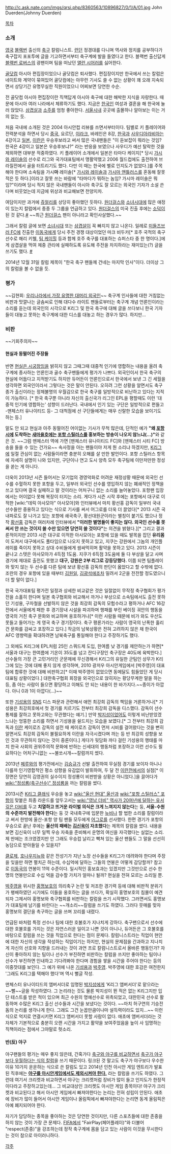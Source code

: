 http://c.ask.nate.com/imgs/qrsi.php/8360563/10896827/0/1/A/01.jpg
John Duerden(Johnny Duerden)

[[목차]]

=== 소개 ===
[[영국]] [[블랙번]] 출신의 [[축구]] 칼럼니스트. [[런던]] 정경대를 다니며 역사와 정치를 공부하다가 축구잡지 포포투에 글을 기고하면서부터 축구계에 발을 들였다고 한다. 블랙번 출신답게 [[블랙번 로버스]]의 광팬이며 팀을 떠났던 [[앨런 시어러]]를 싫어한다.  

[[골닷컴]] 아시아 편집장이었으나 골닷컴은 퇴사했다. 편집장이지만 한국에서 쓰는 칼럼은 네이트와 계약이 묶여있어 골닷컴에는 아무런 기사도 쓸 수 없는 상황이 꽤 오래 지속되면서 상당기간 유명무실한 직원이었으니 어찌보면 당연한 수순. 

전 골닷컴 아시아 편집장이란 직책답게 아시아 축구에 대한 해박한 지식을 자랑한다. 때문에 아시아 여러 나라에서 체류하기도 했다. 지금은 [[한국]]인 여성과 결혼을 해 한국에 눌러 앉았다. [[삼겹살]]과 [[소주]]를 엄청 좋아한다. [[서울]]시내 곳곳에 출몰하나 알아보는 이는 거의 없는 듯. 

처음 국내에 소개된 것은 2004 아시안컵 리뷰를 쓰면서부터이다. 팀별로 키 플레이어와 전력분석을 하면서 당시 [[중국]], 요르단, [[이라크]], 바레인은 8강, [[한국]]과 [[사우디아라비아]]는 4강이고 [[일본]], [[이란]]은 우승후보라고 써서 많은 국내팬들은 "이 듣보잡이 뭐라는 것임? 한국은 4강이고 일본은 우승후보냐?" 라는 반응을 보였으나 사우디가 예선 탈락한 것을 제외하면 대부분 적중하였다. 키 플레이어 소개에서 일본은 타마다 케이지[* 당시 [[가시와 레이솔]]의 선수로 리그와 국가대표팀에서 맹활약했고 2006 월드컵에도 출전하여 브라질전에서 골을 터트리기도 했다. 다만 이 때는 한국에 별로 인지도가 없었다.]를 주목해야 한다며 소속팀을 가시'''마''' 레이솔[* [[가시와 레이솔]]과 [[가시마 앤틀러스]]를 혼동해 잘못 적은 듯 하다.]이라고 잘못 쓰는 바람에 "타마다가 뭐하는 놈임? 가시마 레이솔은 뭐임?"이라며 당시 적지 않은 국내팬들이 아시아 축구도 잘 모르는 외국인 기자가 소설 쓴다며 비웃었는데 지금에 위상과 비교해보면 천양지차.

여담이지만 과거에 [[쥬얼리]]를 상당히 좋아했던 듯하다. [[원더걸스]]와 [[소녀시대]]에 많은 애정이 있는지 칼럼에서 종종 두 그룹을 언급하고 있다. [[원더걸스]]의 미국 진출 후에는 [[소덕]]이 된 것 같다.[http://news.naver.com/sports/index.nhn?category=worldfootball&ctg=issue&mod=read&issue_id=437&issue_item_id=9278&office_id=260&article_id=0000000355= #] ~~최근 [[원더걸스]] 팬이 아니라고 확인사살했다.~~

그래서 칼럼 글에 보면 [[소녀시대]] 또는 [[삼겹살]]이 꼭 빠지지 않고 나온다. 일례로 [[미들즈브러 FC]]에 진출한 [[이동국]]에게 당시 주전 경쟁 대상이었던 마크 비두카[* 호주 국적의 축구선수로 해리 키웰, [[팀 케이힐]] 등과 함께 호주 축구를 대표하는 슈퍼스타 중 한 명이다.]에게 삼겹살을 먹여 체중 관리에 실패하도록 유도해 주전을 차지하라는 재미있는(?) 글을 쓰기도 했다. [http://sports.news.naver.com/sports/index.nhn?category=worldfootball&ctg=news&mod=read&office_id=139&article_id=0000009981 #]

2014년 12월 31일 칼럼 제목이 "한국 축구 팬들께 건네는 마지막 인사"이다. 더이상 그의 칼럼을 볼 수 없을 듯.

=== 평가 ===
~~김현회: [http://sports.news.nate.com/view/20130531n04164 우리나라에서 가장 유명한 대머리 외국인]~~
축구계 인사들에 대한 거침없는 비판과 맛깔나는 글솜씨로 인해 대다수 라이트 팬들로부터는 축구계 개념 언론인이라는 소리를 듣는데 외국인의 시각으로 K리그 및 한국 축구에 대해 글을 쓰다보니 한국 기자들이 대놓고 못하는 축구계에 대한 디스를 대놓고 하는 경우가 많다. 하지만...

=== 비판 ===
~~기회주의자~~
==== 현실과 동떨어진 주장들 ====
반면 [[현실은 시궁창]]임을 밝히지 않고 그때그때 대중적 인기에 영합하는 내용을 올려 축구계에 종사하는 언론인과 골수 축구팬들에게 평가가 나쁘다. 외국인이서 한국 축구의 현실에 어둡다고 지적받기도 하지만 듀어든이 언론인으로서 한국에서 보낸 그 긴 세월을 생각하면 외국인이라서 그렇다는 것은 말이 안된다. 오히려 그런 상황을 알면서도 축구종가 출신이라는 정체불명의 우월감으로 한국 축구를 일방적으로 비난하고 있다는 지적이 가능하다. [* 한국 축구뿐 아니라 자신의 출신국가 리그인 EPL을 평할때도 이런 '대중적 인기에 영합하는' 성향이 드러난다. 국내에서 인기 있는 구단은 일방적으로 편들고 -맨체스터 유나이티드 등- 그 대척점에 선 구단들에게는 매우 신랄한 모습을 보이기도 하는 등.]

말도 안 되고 현실과 아주 동떨어진 어이없는 기사가 무척 많은데, 단적인 예가 '''"왜 [[포항시]]에 도착하는 [[새마을호]]에는 [[포항 스틸러스]]를 홍보하는 방송이 나오지 않느냐(…)"'''와 같은 것. ~~그럼 맨체스터 역에 가면 [맨체스터 유나이티드 FC]와 [맨체스터 시티 FC] 방송을 들을 수 있는 건가요~~ 속사정을 아는 팬들이야 저게 뭔 소리냐 하겠지만, [[K리그]]에 일절 관심이 없는 사람들이라면 충분히 오해를 살 만한 발언이다. 포항 스틸러스 항목에 자세히 설명이 나와 있지만, 구단이나 연고 도시 양측 모두 축구팀에 이만저만한 정성을 쏟는 게 아니다.

더욱이 2013년 시즌 들어서는 모기업의 경영악화로 어려운 재정상황 때문에 외국인 선수를 수혈하지 못한 포항을 두고, 일부러 외국인 선수를 영입하지 않는 폐쇄적인 정책을 쓰고 있다며 결국 실패하고 말 것이라는 어처구니 없는 소리를 늘어놓았다. 포항팬 입장에서는 어이없다 못해 복장이 터지는 소리. 게다가 시즌 시작 후에는 포항에서 대구로 이적한 [wiki:"데릭 아사모아" 아사모아]와 인터뷰에서 마치 황선홍 감독이 일부러 국내 선수들만 중용하고 있다는 식으로 기사를 써서 어그로를 더욱 더 끌었다[* 2013 시즌 국내파로도 잘 나가고 있는 포항에 쇄국축구, 황선대원군이라는 별칭이 붙기도 했으나 정작 [[황선홍]] 감독은 여러차례 인터뷰에서 '''"이러한 별명들이 좋지는 않다. 외국인 선수를 못 써서 안 쓰는 것이지 쓸 수만 있으면 당연히 쓸 것이다"'''는 의견을 밝혔다.][* 그리고 결과론적이지만 2013 시즌 대구로 이적한 아사모아는 포항에 있을 때도 발목을 잡던 '''유리몸'''이 도져서 대구에서도 풀타임으로 나오지 못하고 있고, 지쿠는 강원에서 그놈의 개인플레이를 죽이지 못하고 상대 수비들에게 쌈싸먹히며 활약을 못하고 있다. 2013 시즌이 끝나고 스텟은 아사모아가 4득점 1도움. 지쿠가 6득점 3도움에 둘 다 부상을 달고 사며 경기에 제대로 출전도 못했고 '''대구, 강원은 2부 리그로 강등당했다.''' 이쯤 되면 팀플레이와 맞지 않는 두 선수를 다른 팀에 보낸 황선홍 감독의 판단이 옳았다고 할 수밖에 없다. 조란의 경우 포항에 있을 때부터 [[김원일]], [[김광석(축구선수)|김광석]]에조차 밀려서 2군을 전전할 정도였으니 더 할 말이 없다.]

한국 국가대표팀 평가전 일정과 상세한 비교같은 것은 일절없이 무작정 축구협회가 평가전을 소홀히 한다며 일본 축구협회와 비교해서 까거나 부상으로 소속팀에서도 출전 못하던 기성용, 구자철을 선발하지 않은 것을 최강희 감독의 모험수라고 평하거나 AFC 16강전에서 서울에게 패한 후 경기장내 시설을 파괴하며 행패를 부린 베이징 궈안의 행동을 영국의 거친 축구 문화와 비교하며 옹호하거나[* 이런 사람들 때문에 비가 와도 우산도 못들고 들어가는 게 영국 축구 경기장이다. 축구 평론가라는 사람이 영국의 난폭한 훌리건 문화를 감싸고 포장하고 있다.] 작금의 남북상황은 전혀 고려하지 않은 채 한국이 AFC 영향력을 확대하려면 남북축구를 통일해야 한다고 주장하기도 했다.

그 외에도 K리그에 EPL처럼 25인 스쿼드제 도입, 한여름 낮 경기를 제안하는가 하면[* 서울과 대구는 한여름에 기온이 35도를 넘고 잔디구장인 축구장은 40도에 육박한다.] 선수들의 가장 큰 고민거리인 군문제에 무신경해서 K리그의 유일한 군팀인 상무가 K리그에 있는 것에 대해 좋지 않게 생각하며, 2010 광저우 아시안게임에서 [박주영]이 대표팀에 합류한 것에 대해 비판하고[* 이때 박주영이 없었으면 동메달도 힘들었던 게 당시 대표팀 상황이었다.] 대한축구협회 회장을 외국인으로 앉히자는 황당무계한 말을 하는 등, 좀 아는 사람이 들으면 황당하고 이해도 안 되는 내용이 한 바가지다.~~종이가 아깝다. 아니 0과 1이 아깝다(...)~~ 

또한 [[기성용]]의 [[SNS]] 디스 파문과 관련해서 애먼 최강희 감독의 책임을 거론하거나[* 기성용은 최강희호에서 첫 경기를 치르기도 전부터 최강희 감독을 디스했다. 감독이 선수통제를 잘하고 못하고와는 무관했다는 얘기.] 만약 [[박지성]]이었어도 이렇게 비난받았겠느냐는 엉뚱한 소리를 하면서 기성용을 쉴드치는 모습을 보였다.[* 그 전부터 최강희 감독과 [[이란]] 케이로즈 감독의 설전 때 케이로즈 감독이 먼저 시비를 걸어왔다는 것을 뻔히 알면서도 최강희 감독이 불필요하게 이란을 자극시켰다며 까는 등 반 최강희 성향을 보인 것과 무관하지 않다는 것이 중론이다.] 게다가 뒷담화 까다 걸린 기성용의 행태를 마치 한국 사회의 권위주의적 문화에 반하는 신세대의 행동처럼 포장하고 이런 선수도 필요하다는 어처구니없는 ~~불쏘시개~~칼럼까지 썼다.

2013년 [[페루]]와의 평가전에서는 [[김승규]]가 선발 출전하여 무실점 경기를 보이자 아니나 다를까 인기영합적인 평소 성향을 유감없이 발휘하여, 두 달 전 [[이란]]전에서의 실점[* 이 장면은 당연히 김영권의 실수이지 정성룡이 비판받을 상황은 아니었다.]을 끌어다가 [[wiki:"정성룡(축구선수)" 정성룡]]을 까는 칼럼을 썼다.

2013시즌 [[K리그 클래식]] 우승을 놓고 [[wiki:"울산 현대" 울산]]과 [[wiki:"포항 스틸러스" 포항]]이 맞붙은 최종 라운드를 앞두고서는 [[wiki:"영남 더비" 역사가 20여년에 달하는 유서깊은 더비]]를 두고 '''치열하고 뜨거운 라이벌 의식은 크게 느껴지지 않는다'''는 둥, '''서울-수원의 수준까지 발전해야 한다'''는 둥 갓 국내축구에 입문한 [[뉴비]]나 할 법한 소리를 칼럼이라고 써서 한방에 울산-포항 양 팀 팬들 모두에게 [[어그로]]를 선사했다. 한편 경기가 포항의 우승으로 끝난 후에는 '''울산의 패배는 [[김신욱]]이 자초했다'''는 제목의 칼럼을 썼다. 내용을 보면 김신욱이 너무 일찍 우승 자축을 준비해서 운명의 여신을 자극했다는 실없는 소리. 제 딴에는 조크였겠지만 안 그래도 우승컵 날리고 빡쳐 있는 울산 팬들도 그 말을 선선히 농담으로 받아들일 수 있을지?

[[클로제]], [[호나우지뉴]]와 같은 전성기가 지난 노장 선수들을 K리그가 데려와야 한다며 주장을 잊을만 하면 펼치곤 하는데, 수십억에 달하는 그들의 연봉은 어떻게 감당할까? 참고로 [[이동국]]의 연봉이 11억 수준이다. 일시적인 홍보효과는 있겠지만 그것만으로 선수 한 명의 연봉만으로 수십 억을 감수할 가치가 얼마나 될까? 현실을 전혀 모르는 소리일 뿐.

[[박주영]]을 위시한 [[홍명보호]]의 의리축구 논란 및 저조한 경기력 등에 대해 비판적 분위기가 팽배하였던 시기에도 이들을 옹호하는 글을 쓰다가, 확실히 홍명보호의 침몰이 예견되자 그제서야 홍명보와 축구협회를 비판하는 칼럼을 쓰기 시작했다. 그러면서도 홍명보가 대표팀에 남기를 바란다는 ~~개소리~~칼럼을 쓰기도 하였다. 그러다 뭇매를 맞자 홍명보의 결단을 촉구하는 글을 쓰며 꼬리를 내렸다. 

언급된 바처럼 특정 선수나 팀에 대한 호불호가 지나치게 강하다. 축구팬으로서 선수에 대한 호불호를 가지는 것은 자연스러운 일이고 나쁜 것이 아니나, 듀어든은 그 호불호를 바탕으로 칼럼을 쓰는 것을 직업으로 한다는 점이 문제다. 칼럼니스트라는 직업이 현안에 대한 자신의 생각을 작성하는 직업이기는 하지만, 현실의 문제점을 간과하고 지나치게 자신의 선호와 지향을 드러내는 것이 과연 프로 칼럼니스트로서 올바른 행동인가? 자신이 좋아하지 않는 팀이나 선수가 부진하면 비판하는 칼럼을 쓰지만 좋아하는 팀이나 선수가 부진하면 인내하고 기다려봐야 한다며 경험을 쌓을 시간을 주어야 한다는 등의 이중잣대를 보인다. 그 예가 위에 나온 [[기성용]]과 [[박주영]]. 박주영에 대한 호감은 여전한지 '그래도 K리그를 택해야 했다'며 역시 뻘글 작성.

맨체스터 유나이티드의 앰버서더로 임명된 [[박지성]]에게 'K리그 앰버서더'로 맡으라는 ~~뻘~~글을 작성하였다. 그 논리라는 것도 물론 박지성이 뛴 적은 없는 K리그지만 입단 테스트를 받은 적이 있으며 최근 수원의 명예선수로 위촉되었고, 대한민국 선수로 활동하며 수많은 K리그 출신 선수들과 시간을 보냈다는 것이다. ~~마치 허구연의 기승전돔의 논리를 생각나게 한다. 그래도 그건 눈꼽만큼이나마 설득력이라도 있지...~~ 이런 식으로 억지로 연결시키면 K리그 앰버서더 못할 사람이 없다. 애초에 앰버서더라는 것 자체가 기본적으로 충분히 오랜 시간을 가지고 활약을 보여주었음을 높이 사 임명하는 직책이라는 점에서 그야말로 헛소리.

==== 반(反) 야구 ====
야구팬들의 평가는 매우 좋지 않은데, 간혹가다 [[야구VS축구|축구와 야구를 비교하면서]] [http://sports.news.nate.com/view/20120720n10194?mid=s1001 축구가 야구보다 우월하다는 식의 칼럼]을 쓰기 때문이다. 링크된 것 말고도 축구가 야구보다 우수한 이유 10가지 운운하는 식으로 쓴 칼럼도 있고 2014년 인천 아시안 게임 엔트리가 발표된 직후에는 '''[http://sports.news.nate.com/view/20140729n23063?mid=s1001&isq=3129 야구를 아시안게임에서도 제외시켜야 한다.]''' 라는 칼럼을 쓰기도 하였다. 그런데 여기서 크리켓과 비교하면서 야구는 크리켓처럼 장비가 많이 들고 인지도가 한정적이다라고 주장하고있는데... 그 비교대상인 크리켓도 아시안 게임 종목이다! 야구가 크리켓과 비교된다고 해서 아시안 게임에서 빠져야한다는 논리는 전혀 성립이 안된다. 애초에 장비가 많이 들어서 아시안 게임이나 올림픽에서 빠져야한다는 논리면 동계 올림픽은 아예 폐지되어야 한다. 

자기가 담당하는 종목을 좋아하는 것은 당연한 것이지만, 다른 스포츠들에 대한 존중을 하지 않는 것이 가장 큰 문제다. [[FIFA]]에서 "FairPlay(페어플레이)"와 더불어 "respect(존중)"을 강조하는데 정작 축구계에 몸을 담고 있는 사람이 이것을 무시한다는 것이 참으로 아이러니하다.

[[각주]]
